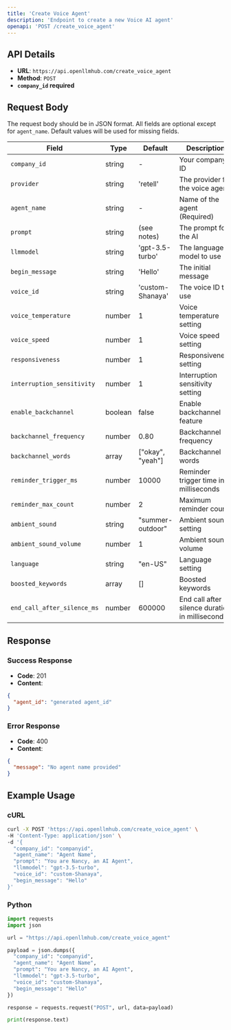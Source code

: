```yaml
---
title: 'Create Voice Agent'
description: 'Endpoint to create a new Voice AI agent'
openapi: 'POST /create_voice_agent'
---
```


## API Details

- **URL**: `https://api.openllmhub.com/create_voice_agent`
- **Method**: `POST`
- **`company_id` required**

## Request Body

The request body should be in JSON format. All fields are optional except for `agent_name`. Default values will be used for missing fields.

| Field | Type | Default | Description |
|-------|------|---------|-------------|
| `company_id` | string | - | Your company ID |
| `provider` | string | 'retell' | The provider for the voice agent |
| `agent_name` | string | - | Name of the agent (Required) |
| `prompt` | string | (see notes) | The prompt for the AI |
| `llmmodel` | string | 'gpt-3.5-turbo' | The language model to use |
| `begin_message` | string | 'Hello' | The initial message |
| `voice_id` | string | 'custom-Shanaya' | The voice ID to use |
| `voice_temperature` | number | 1 | Voice temperature setting |
| `voice_speed` | number | 1 | Voice speed setting |
| `responsiveness` | number | 1 | Responsiveness setting |
| `interruption_sensitivity` | number | 1 | Interruption sensitivity setting |
| `enable_backchannel` | boolean | false | Enable backchannel feature |
| `backchannel_frequency` | number | 0.80 | Backchannel frequency |
| `backchannel_words` | array | ["okay", "yeah"] | Backchannel words |
| `reminder_trigger_ms` | number | 10000 | Reminder trigger time in milliseconds |
| `reminder_max_count` | number | 2 | Maximum reminder count |
| `ambient_sound` | string | "summer-outdoor" | Ambient sound setting |
| `ambient_sound_volume` | number | 1 | Ambient sound volume |
| `language` | string | "en-US" | Language setting |
| `boosted_keywords` | array | [] | Boosted keywords |
| `end_call_after_silence_ms` | number | 600000 | End call after silence duration in milliseconds |

## Response

### Success Response

- **Code**: 201
- **Content**: 
```json
{
  "agent_id": "generated agent_id"
}
```

### Error Response
- **Code**: 400
- **Content**: 
```json
{
  "message": "No agent name provided"
}
```

## Example Usage

### cURL

```bash
curl -X POST 'https://api.openllmhub.com/create_voice_agent' \
-H 'Content-Type: application/json' \
-d '{
  "company_id": "companyid",
  "agent_name": "Agent Name",
  "prompt": "You are Nancy, an AI Agent",
  "llmmodel": "gpt-3.5-turbo",
  "voice_id": "custom-Shanaya",
  "begin_message": "Hello"
}'
```

### Python
```python
import requests
import json

url = "https://api.openllmhub.com/create_voice_agent"

payload = json.dumps({
  "company_id": "companyid",
  "agent_name": "Agent Name",
  "prompt": "You are Nancy, an AI Agent",
  "llmmodel": "gpt-3.5-turbo",
  "voice_id": "custom-Shanaya",
  "begin_message": "Hello"
})

response = requests.request("POST", url, data=payload)

print(response.text)
```